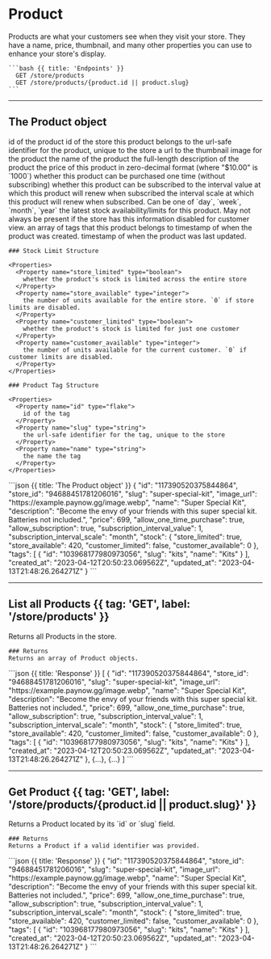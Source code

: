 # Product

<Row>
  <Col>
    Products are what your customers see when they visit your store.
    They have a name, price, thumbnail, and many other properties you can use to enhance your store's display.
  </Col>
  <Col sticky>
  
    ```bash {{ title: 'Endpoints' }}
      GET /store/products
      GET /store/products/{product.id || product.slug}
    ```
  </Col>
</Row>

---

## The Product object

<Row>
  <Col>
    <Properties>
      <Property name="id" type="flake">
        id of the product
      </Property>
      <Property name="store_id" type="flake">
        id of the store this product belongs to
      </Property>
      <Property name="slug" type="string">
        the url-safe identifier for the product, unique to the store
      </Property>
      <Property name="image_url" type="?string">
        a url to the thumbnail image for the product
      </Property>
      <Property name="name" type="string">
        the name of the product
      </Property>
      <Property name="description" type="string">
        the full-length description of the product
      </Property>
      <Property name="price" type="integer">
        the price of this product in zero-decimal format (where "$10.00" is `1000`)
      </Property>
      <Property name="allow_one_time_purchase" type="boolean">
        whether this product can be purchased one time (without subscribing)
      </Property>
      <Property name="allow_subscription" type="boolean">
        whether this product can be subscribed to
      </Property>
      <Property name="subscription_interval_value" type="integer">
        the interval value at which this product will renew when subscribed
      </Property>
      <Property name="subscription_interval_scale" type="enum">
        the interval scale at which this product will renew when subscribed.
        Can be one of `day`, `week`, `month`, `year`
      </Property>
      <Property name="stock" type="?stock limit object">
        the latest stock availability/limits for this product.
        May not always be present if the store has this information disabled for customer view.
      </Property>
      <Property name="tags" type="product tag array">
        an array of tags that this product belongs to
      </Property>
      <Property name="created_at" type="timestamp">
        timestamp of when the product was created.
      </Property>
      <Property name="updated_at" type="?timestamp">
        timestamp of when the product was last updated.
      </Property>
    </Properties>

    ### Stock Limit Structure

    <Properties>
      <Property name="store_limited" type="boolean">
        whether the product's stock is limited across the entire store
      </Property>
      <Property name="store_available" type="integer">
        the number of units available for the entire store. `0` if store limits are disabled.
      </Property>
      <Property name="customer_limited" type="boolean">
        whether the product's stock is limited for just one customer
      </Property>
      <Property name="customer_available" type="integer">
        the number of units available for the current customer. `0` if customer limits are disabled.
      </Property>
    </Properties>

    ### Product Tag Structure

    <Properties>
      <Property name="id" type="flake">
        id of the tag
      </Property>
      <Property name="slug" type="string">
        the url-safe identifier for the tag, unique to the store
      </Property>
      <Property name="name" type="string">
        the name the tag
      </Property>
    </Properties>
  </Col>
  <Col sticky>
    ```json {{ title: 'The Product object' }}
    {
        "id": "117390520375844864",
        "store_id": "94688451781206016",
        "slug": "super-special-kit",
        "image_url": "https://example.paynow.gg/image.webp",
        "name": "Super Special Kit",
        "description": "Become the envy of your friends with this super special kit. Batteries not included.",
        "price": 699,
        "allow_one_time_purchase": true,
        "allow_subscription": true,
        "subscription_interval_value": 1,
        "subscription_interval_scale": "month",
        "stock": {
          "store_limited": true,
          "store_available": 420,
          "customer_limited": false,
          "customer_available": 0
        },
        "tags": [
            {
                "id": "103968177980973056",
                "slug": "kits",
                "name": "Kits"
            }
        ],
        "created_at": "2023-04-12T20:50:23.069562Z",
        "updated_at": "2023-04-13T21:48:26.264271Z"
    }
    ```
  </Col>
</Row>

---

## List all Products {{ tag: 'GET', label: '/store/products' }}

<Row>
  <Col>
    Returns all Products in the store.

    ### Returns
    Returns an array of Product objects.

  </Col>
  <Col sticky>
    ```json {{ title: 'Response' }}
    [
        {
          "id": "117390520375844864",
          "store_id": "94688451781206016",
          "slug": "super-special-kit",
          "image_url": "https://example.paynow.gg/image.webp",
          "name": "Super Special Kit",
          "description": "Become the envy of your friends with this super special kit. Batteries not included.",
          "price": 699,
          "allow_one_time_purchase": true,
          "allow_subscription": true,
          "subscription_interval_value": 1,
          "subscription_interval_scale": "month",
          "stock": {
            "store_limited": true,
            "store_available": 420,
            "customer_limited": false,
            "customer_available": 0
          },
          "tags": [
              {
                  "id": "103968177980973056",
                  "slug": "kits",
                  "name": "Kits"
              }
          ],
          "created_at": "2023-04-12T20:50:23.069562Z",
          "updated_at": "2023-04-13T21:48:26.264271Z"
      },
      {...},
      {...}
    ]
    ```
  </Col>
</Row>

---

## Get Product {{ tag: 'GET', label: '/store/products/{product.id || product.slug}' }}

<Row>
  <Col>
    Returns a Product located by its `id` or `slug` field.

    ### Returns
    Returns a Product if a valid identifier was provided.

  </Col>
  <Col sticky>
    ```json {{ title: 'Response' }}
    {
      "id": "117390520375844864",
      "store_id": "94688451781206016",
      "slug": "super-special-kit",
      "image_url": "https://example.paynow.gg/image.webp",
      "name": "Super Special Kit",
      "description": "Become the envy of your friends with this super special kit. Batteries not included.",
      "price": 699,
      "allow_one_time_purchase": true,
      "allow_subscription": true,
      "subscription_interval_value": 1,
      "subscription_interval_scale": "month",
      "stock": {
        "store_limited": true,
        "store_available": 420,
        "customer_limited": false,
        "customer_available": 0
      },
      "tags": [
          {
              "id": "103968177980973056",
              "slug": "kits",
              "name": "Kits"
          }
      ],
      "created_at": "2023-04-12T20:50:23.069562Z",
      "updated_at": "2023-04-13T21:48:26.264271Z"
  }
    ```
  </Col>
</Row>
